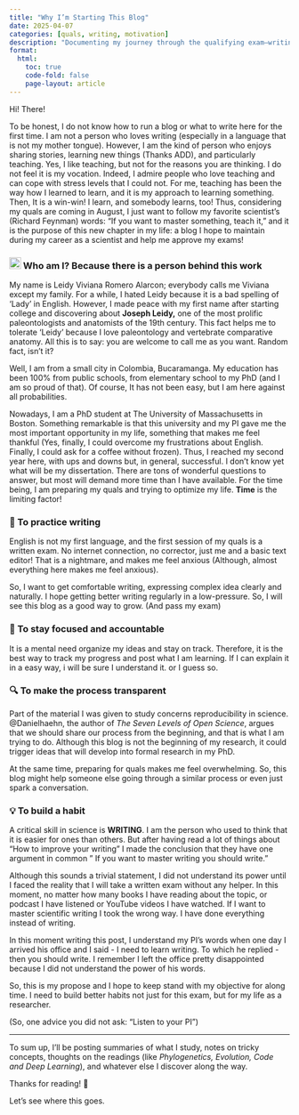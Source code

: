 ```yaml
---
title: "Why I’m Starting This Blog"
date: 2025-04-07
categories: [quals, writing, motivation]
description: "Documenting my journey through the qualifying exam—writing to learn, reflect, and grow."
format:
  html:
    toc: true
    code-fold: false
    page-layout: article
---
```


Hi! There!

To be honest, I do not know how to run a blog or what to write here for the first time. I am not a person who loves writing (especially in a language that is not my mother tongue). However, I am the kind of person who enjoys sharing stories, learning new things (Thanks ADD), and particularly teaching. Yes, I like teaching, but not for the reasons you are thinking. I do not feel it is my vocation. Indeed, I admire people who love teaching and can cope with stress levels that I could not. For me, teaching has been the way how I learned to learn, and it is my approach to learning something. Then, It is a win-win! I learn, and somebody learns, too! Thus, considering my quals are coming in August, I just want to follow my favorite scientist's (Richard Feynman) words: "If you want to master something, teach it," and it is the purpose of this new chapter in my life: a blog I hope to maintain during my career as a scientist and help me approve my exams!

### ![](images/clipboard-3930698824.png){width="21"} Who am I? Because there is a person behind this work

My name is Leidy Viviana Romero Alarcon; everybody calls me Viviana except my family. For a while, I hated Leidy because it is a bad spelling of 'Lady' in English. However, I made peace with my first name after starting college and discovering about **Joseph Leidy,** one of the most prolific paleontologists and anatomists of the 19th century. This fact helps me to tolerate 'Leidy' because I love paleontology and vertebrate comparative anatomy. All this is to say: you are welcome to call me as you want. Random fact, isn't it?

Well, I am from a small city in Colombia, Bucaramanga. My education has been 100% from public schools, from elementary school to my PhD (and I am so proud of that). Of course, It has not been easy, but I am here against all probabilities.

Nowadays, I am a PhD student at The University of Massachusetts in Boston. Something remarkable is that this university and my PI gave me the most important opportunity in my life, something that makes me feel thankful (Yes, finally, I could overcome my frustrations about English. Finally, I could ask for a coffee without frozen). Thus, I reached my second year here, with ups and downs but, in general, successful. I don't know yet what will be my dissertation. There are tons of wonderful questions to answer, but most will demand more time than I have available. For the time being, I am preparing my quals and trying to optimize my life. **Time** is the limiting factor!

### 📝 To practice writing

English is not my first language, and the first session of my quals is a written exam. No internet connection, no corrector, just me and a basic text editor! That is a nightmare, and makes me feel anxious (Although, almost everything here makes me feel anxious).

So, I want to get comfortable writing, expressing complex idea clearly and naturally. I hope getting better writing regularly in a low-pressure. So, I will see this blog as a good way to grow. (And pass my exam)

### 🎯 To stay focused and accountable

It is a mental need organize my ideas and stay on track. Therefore, it is the best way to track my progress and post what I am learning. If I can explain it in a easy way, i will be sure I understand it. or I guess so.

### 🔍 To make the process transparent

Part of the material I was given to study concerns reproducibility in science. @Danielhaehn, the author of *The Seven Levels of Open Science*, argues that we should share our process from the beginning, and that is what I am trying to do. Although this blog is not the beginning of my research, it could trigger ideas that will develop into formal research in my PhD.

At the same time, preparing for quals makes me feel overwhelming. So, this blog might help someone else going through a similar process or even just spark a conversation.

### 💡 To build a habit

A critical skill in science is **WRITING**. I am the person who used to think that it is easier for ones than others. But after having read a lot of things about "How to improve your writing" I made the conclusion that they have one argument in common " If you want to master writing you should write."

Although this sounds a trivial statement, I did not understand its power until I faced the reality that I will take a written exam without any helper. In this moment, no matter how many books I have reading about the topic, or podcast I have listened or YouTube videos I have watched. If I want to master scientific writing I took the wrong way. I have done everything instead of writing.

In this moment writing this post, I understand my PI's words when one day I arrived his office and I said - I need to learn writing. To which he replied - then you should write. I remember I left the office pretty disappointed because I did not understand the power of his words.

So, this is my propose and I hope to keep stand with my objective for along time. I need to build better habits not just for this exam, but for my life as a researcher.

(So, one advice you did not ask: "Listen to your PI")

------------------------------------------------------------------------

To sum up, I’ll be posting summaries of what I study, notes on tricky concepts, thoughts on the readings (like *Phylogenetics, Evolution, Code and Deep Learning*), and whatever else I discover along the way.

Thanks for reading! 🌱

Let’s see where this goes.
